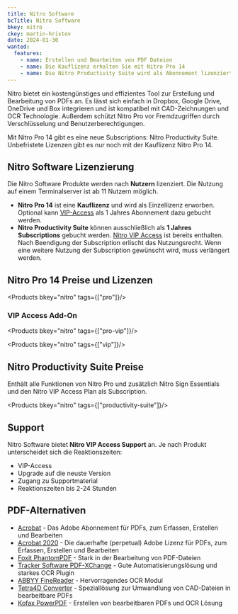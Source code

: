 ```yaml
---
title: Nitro Software
bcTitle: Nitro Software
bkey: nitro
ckey: martin-hristov
date: 2024-01-30
wanted:
  features:
    - name: Erstellen und Bearbeiten von PDF Dateien
    - name: Die Kauflizenz erhalten Sie mit Nitro Pro 14
    - name: Die Nitro Productivity Suite wird als Abonnement lizenziert
---
```




<Intro>

Nitro bietet ein kostengünstiges und effizientes Tool zur Erstellung und Bearbeitung von PDFs an. Es lässt sich einfach in Dropbox, Google Drive, OneDrive und Box integrieren und ist kompatibel mit CAD-Zeichnungen und OCR Technologie. Außerdem schützt Nitro Pro vor Fremdzugriffen durch Verschlüsselung und Benutzerberechtigungen.

Mit Nitro Pro 14 gibt es eine neue Subscriptions: Nitro Productivity Suite. Unbefristete Lizenzen gibt es nur noch mit der Kauflizenz Nitro Pro 14.

</Intro>

<TOC />



## Nitro Software Lizenzierung

Die Nitro Software Produkte werden nach **Nutzern** lizenziert. Die Nutzung auf einem Terminalserver ist ab 11 Nutzern möglich.

- **Nitro Pro 14** ist eine **Kauflizenz** und wird als Einzellizenz erworben. Optional kann [VIP-Access](#support) als 1 Jahres Abonnement dazu gebucht werden.
- **Nitro Productivity Suite** können ausschließlich als **1 Jahres Subscriptions** gebucht werden. [Nitro VIP Access](#support) ist bereits enthalten. Nach Beendigung der Subscription erlischt das Nutzungsrecht. Wenn eine weitere Nutzung der Subscription gewünscht wird, muss verlängert werden.


## Nitro Pro 14 Preise und Lizenzen


<Products bkey="nitro" tags={["pro"]}/>


### VIP Access Add-On


<Products bkey="nitro" tags={["pro-vip"]}/>

<Products bkey="nitro" tags={["vip"]}/>


## Nitro Productivity Suite Preise

Enthält alle Funktionen von Nitro Pro und zusätzlich Nitro Sign Essentials und den Nitro VIP Access Plan als Subscription.

<Products bkey="nitro" tags={["productivity-suite"]}/>


## Support

Nitro Software bietet **Nitro VIP Access Support** an. Je nach Produkt unterscheidet sich die Reaktionszeiten:

- VIP-Access
- Upgrade auf die neuste Version
- Zugang zu Supportmaterial
- Reaktionszeiten bis 2-24 Stunden




## PDF-Alternativen

-  [Acrobat](/hersteller/adobe/acrobat/) - Das Adobe Abonnement für PDFs, zum Erfassen, Erstellen und Bearbeiten
-  [Acrobat 2020](/hersteller/adobe/acrobat/) - Die dauerhafte (perpetual) Adobe Lizenz für PDFs, zum Erfassen, Erstellen und Bearbeiten
-  [Foxit PhantomPDF](/hersteller/foxit/) - Stark in der Bearbeitung von PDF-Dateien
-  [Tracker Software PDF-XChange](/hersteller/tracker-software/) - Gute Automatisierungslösung und starkes OCR Plugin
-  [ABBYY FineReader](/hersteller/abbyy/) - Hervorragendes OCR Modul
-  [Tetra4D Converter](/hersteller/tetra4d/) - Speziallösung zur Umwandlung von CAD-Dateien in bearbeitbare PDFs
-  [Kofax PowerPDF](/hersteller/kofax/) - Erstellen von bearbeitbaren PDFs und OCR Lösung
